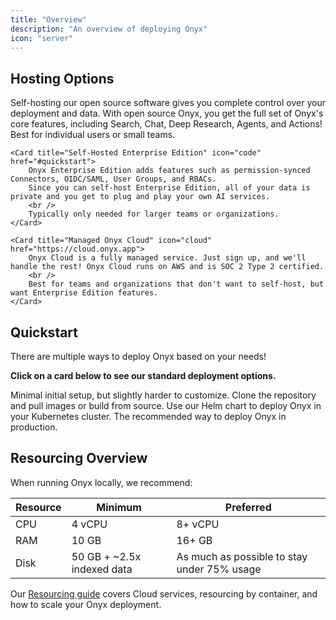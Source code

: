```yaml
---
title: "Overview"
description: "An overview of deploying Onyx"
icon: "server"
---
```


## Hosting Options
<CardGroup cols={1}>
    <Card title="Self-Hosted Open Source" icon="code" href="#quickstart">
        Self-hosting our open source software gives you complete control over your deployment and data. 
        With open source Onyx, you get the full set of Onyx's core features, including Search, Chat, Deep Research, Agents, and Actions!
        <br />
        Best for individual users or small teams.
    </Card>

    <Card title="Self-Hosted Enterprise Edition" icon="code" href="#quickstart">
        Onyx Enterprise Edition adds features such as permission-synced Connectors, OIDC/SAML, User Groups, and RBACs.
        Since you can self-host Enterprise Edition, all of your data is private and you get to plug and play your own AI services.
        <br />
        Typically only needed for larger teams or organizations.
    </Card>

    <Card title="Managed Onyx Cloud" icon="cloud" href="https://cloud.onyx.app">
        Onyx Cloud is a fully managed service. Just sign up, and we'll handle the rest! Onyx Cloud runs on AWS and is SOC 2 Type 2 certified.
        <br />
        Best for teams and organizations that don't want to self-host, but want Enterprise Edition features.
    </Card>
</CardGroup>

## Quickstart
<Tip>
  There are multiple ways to deploy Onyx based on your needs!
</Tip>

**Click on a card below to see our standard deployment options.**

<CardGroup cols={2}>
    <Card title="(Quickest) Onyx CLI" icon="microchip" href="/deployment/getting_started/quickstart#onyx-cli">
        Minimal initial setup, but slightly harder to customize. 
    </Card>
    <Card title="(Standard) Launch with Docker" icon="bolt" href="/deployment/getting_started/quickstart#launch-with-docker">
        Clone the repository and pull images or build from source. 
    </Card>
    <Card title="Deploy with Kubernetes" icon="code" href="/deployment/getting_started/quickstart#deploy-with-kubernetes">
        Use our Helm chart to deploy Onyx in your Kubernetes cluster.
    </Card>
    <Card title="Guide: Setup Onyx in EC2" icon="server" href="/deployment/deployment_guides/aws/ec2">
        The recommended way to deploy Onyx in production.
    </Card>
</CardGroup>

## Resourcing Overview
When running Onyx locally, we recommend:

| Resource | Minimum | Preferred |
| --- | --- | --- |
| CPU | 4 vCPU | 8+ vCPU |
| RAM | 10 GB | 16+ GB |
| Disk | 50 GB + ~2.5x indexed data | As much as possible to stay under 75% usage |

Our [Resourcing guide](/deployment/getting_started/resourcing) covers Cloud services, resourcing by container, and how to scale your Onyx deployment.


 
